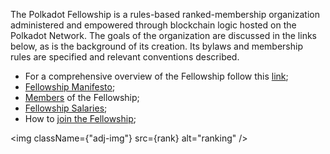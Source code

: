 
The Polkadot Fellowship is a rules-based ranked-membership organization administered and empowered through blockchain logic hosted on the Polkadot Network. The goals of the organization are discussed in the links below, as is the background of its creation. Its bylaws and membership rules are specified and relevant conventions described.

- For a comprehensive overview of the Fellowship follow this [link](https://polkadot-fellows.github.io/dashboard/#/overview);
- [Fellowship Manifesto](https://github.com/polkadot-fellows/manifesto/blob/main/manifesto.pdf);
- [Members](https://polkadot-fellows.github.io/dashboard/#/members) of the Fellowship;
- [Fellowship Salaries](https://github.com/polkadot-fellows/RFCs/blob/main/text/0050-fellowship-salaries.md#salary-asset);
- How to [join the Fellowship](https://wiki.polkadot.network/docs/learn-polkadot-opengov#becoming-a-polkadot-technical-fellowship-member);

<img className={"adj-img"} src={rank} alt="ranking" />
